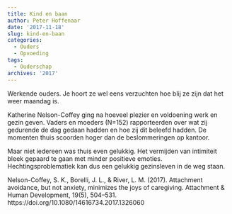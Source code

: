 ```yaml
---
title: Kind en baan
author: Peter Hoffenaar
date: '2017-11-18'
slug: kind-en-baan
categories:
  - Ouders
  - Opvoeding
tags:
  - Ouderschap
archives: '2017'
---
```

Werkende ouders. Je hoort ze wel eens verzuchten hoe blij ze zijn dat het weer maandag is.

Katherine Nelson-Coffey ging na hoeveel plezier en voldoening werk en gezin geven. Vaders en moeders (N=152) rapporteerden over wat zij gedurende de dag gedaan hadden en hoe zij dit beleefd hadden. De momenten thuis scoorden hoger dan de beslommeringen op kantoor. 

Maar niet iedereen was thuis even gelukkig. Het vermijden van intimiteit bleek gepaard te gaan met minder positieve emoties. Hechtingsproblematiek kan dus een gelukkig gezinsleven in de weg staan.

Nelson-Coffey, S. K., Borelli, J. L., & River, L. M. (2017). Attachment avoidance, but not anxiety, minimizes the joys of caregiving. Attachment & Human Development, 19(5), 504–531. https://doi.org/10.1080/14616734.2017.1326060
